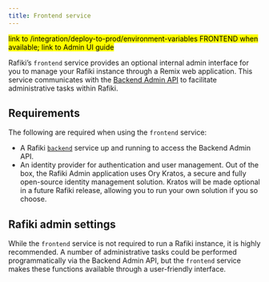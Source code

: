 ```yaml
---
title: Frontend service
---
```



<p>
  <mark>
    link to /integration/deploy-to-prod/environment-variables FRONTEND when
    available; link to Admin UI guide
  </mark>
</p>

Rafiki’s <LinkOut href="https://github.com/interledger/rafiki/tree/main/packages/frontend">`frontend`</LinkOut> service provides an optional internal admin interface for you to manage your Rafiki instance through a <LinkOut href="https://remix.run/">Remix</LinkOut> web application. This service communicates with the [Backend Admin API](/apis/graphql/admin-api-overview#backend-admin-api) to facilitate administrative tasks within Rafiki.

## Requirements

The following are required when using the `frontend` service:

- A Rafiki [`backend`](/services-and-aux-packages/backend-service) service up and running to access the Backend Admin API.
- An identity provider for authentication and user management. Out of the box, the Rafiki Admin application uses <LinkOut href="https://www.ory.sh/docs/kratos/ory-kratos-intro">Ory Kratos</LinkOut>, a secure and fully open-source identity management solution. Kratos will be made optional in a future Rafiki release, allowing you to run your own solution if you so choose.

## Rafiki admin settings

While the `frontend` service is not required to run a Rafiki instance, it is highly recommended. A number of administrative tasks could be performed programmatically via the Backend Admin API, but the `frontend` service makes these functions available through a user-friendly interface.
